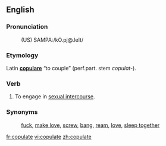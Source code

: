 ==English==

===Pronunciation===
:(US) SAMPA:/kO.pj@.leIt/

===Etymology===
Latin '''[[copulare]]''' “to couple” (<span title="perfect participle">perf.part.</span> stem ''copulat-'').

===Verb===
{{en-infl-reg-other-e|copulat|e}}

# To engage in [[sexual intercourse]].

===Synonyms===
:[[fuck]], [[make love]], [[screw]], [[bang]], [[ream]], [[love]], [[sleep together]]

[[fr:copulate]]
[[vi:copulate]]
[[zh:copulate]]